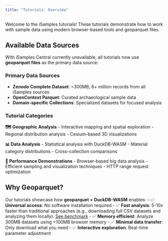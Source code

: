 ```yaml
---
title: "Tutorials: Overview"
---
```


Welcome to the iSamples tutorials! These tutorials demonstrate how to work with sample data using modern browser-based tools and geoparquet files.

## Available Data Sources

With iSamples Central currently unavailable, all tutorials now use **geoparquet files** as the primary data source:

### Primary Data Sources
- **Zenodo Complete Dataset**: ~300MB, 6+ million records from all iSamples sources
- **OpenContext Parquet**: Curated archaeological sample data
- **Domain-specific Collections**: Specialized datasets for focused analysis

### Tutorial Categories

**🗺️ Geographic Analysis**
- Interactive mapping and spatial exploration
- Regional distribution analysis
- Cesium-based 3D visualizations

**📊 Data Analysis**
- Statistical analysis with DuckDB-WASM
- Material category distributions
- Cross-collection comparisons

**🚀 Performance Demonstrations**
- Browser-based big data analysis
- Efficient sampling and visualization techniques
- HTTP range request optimization

## Why Geoparquet?

Our tutorials showcase how **geoparquet + DuckDB-WASM** enables:
- ✅ **Universal access**: No software installation required
- ✅ **Fast analysis**: 5-10x faster than traditional approaches (e.g., downloading full CSV datasets and analyzing them locally). [See benchmark](https://duckdb.org/2023/05/10/duckdb-wasm.html)
- ✅ **Memory efficient**: Analyze 300MB datasets using <100MB browser memory
- ✅ **Minimal data transfer**: Only download what you need
- ✅ **Interactive exploration**: Real-time parameter adjustment